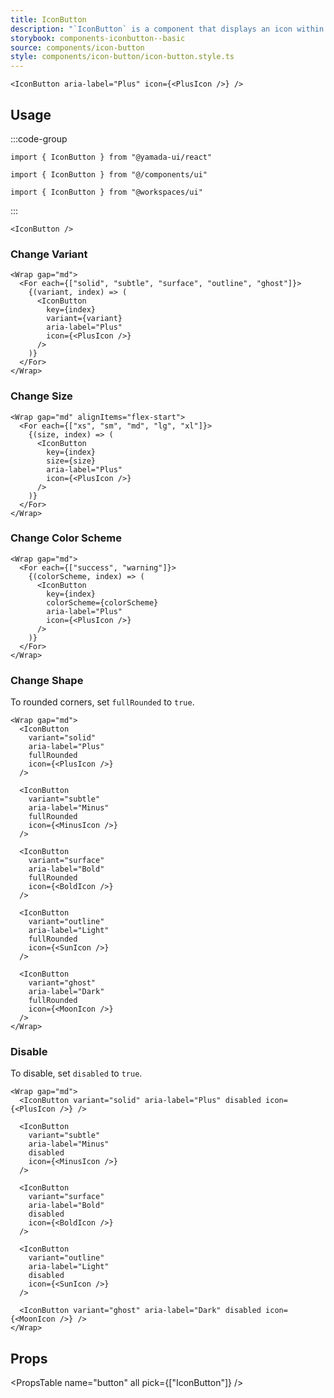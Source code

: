 ```yaml
---
title: IconButton
description: "`IconButton` is a component that displays an icon within a button."
storybook: components-iconbutton--basic
source: components/icon-button
style: components/icon-button/icon-button.style.ts
---
```


```tsx preview
<IconButton aria-label="Plus" icon={<PlusIcon />} />
```

## Usage

:::code-group

```tsx [package]
import { IconButton } from "@yamada-ui/react"
```

```tsx [alias]
import { IconButton } from "@/components/ui"
```

```tsx [monorepo]
import { IconButton } from "@workspaces/ui"
```

:::

```tsx
<IconButton />
```

### Change Variant

```tsx preview
<Wrap gap="md">
  <For each={["solid", "subtle", "surface", "outline", "ghost"]}>
    {(variant, index) => (
      <IconButton
        key={index}
        variant={variant}
        aria-label="Plus"
        icon={<PlusIcon />}
      />
    )}
  </For>
</Wrap>
```

### Change Size

```tsx preview
<Wrap gap="md" alignItems="flex-start">
  <For each={["xs", "sm", "md", "lg", "xl"]}>
    {(size, index) => (
      <IconButton
        key={index}
        size={size}
        aria-label="Plus"
        icon={<PlusIcon />}
      />
    )}
  </For>
</Wrap>
```

### Change Color Scheme

```tsx preview
<Wrap gap="md">
  <For each={["success", "warning"]}>
    {(colorScheme, index) => (
      <IconButton
        key={index}
        colorScheme={colorScheme}
        aria-label="Plus"
        icon={<PlusIcon />}
      />
    )}
  </For>
</Wrap>
```

### Change Shape

To rounded corners, set `fullRounded` to `true`.

```tsx preview
<Wrap gap="md">
  <IconButton
    variant="solid"
    aria-label="Plus"
    fullRounded
    icon={<PlusIcon />}
  />

  <IconButton
    variant="subtle"
    aria-label="Minus"
    fullRounded
    icon={<MinusIcon />}
  />

  <IconButton
    variant="surface"
    aria-label="Bold"
    fullRounded
    icon={<BoldIcon />}
  />

  <IconButton
    variant="outline"
    aria-label="Light"
    fullRounded
    icon={<SunIcon />}
  />

  <IconButton
    variant="ghost"
    aria-label="Dark"
    fullRounded
    icon={<MoonIcon />}
  />
</Wrap>
```

### Disable

To disable, set `disabled` to `true`.

```tsx preview
<Wrap gap="md">
  <IconButton variant="solid" aria-label="Plus" disabled icon={<PlusIcon />} />

  <IconButton
    variant="subtle"
    aria-label="Minus"
    disabled
    icon={<MinusIcon />}
  />

  <IconButton
    variant="surface"
    aria-label="Bold"
    disabled
    icon={<BoldIcon />}
  />

  <IconButton
    variant="outline"
    aria-label="Light"
    disabled
    icon={<SunIcon />}
  />

  <IconButton variant="ghost" aria-label="Dark" disabled icon={<MoonIcon />} />
</Wrap>
```

## Props

<PropsTable name="button" all pick={["IconButton"]} />
